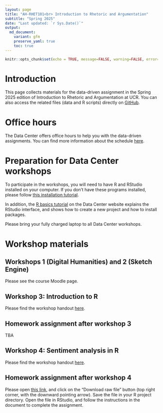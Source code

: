 ```yaml
---
layout: page
title: "AH-RHET101<br> Introduction to Rhetoric and Argumentation"
subtitle: "Spring 2025"
date: "Last updated: `r Sys.Date()`"
output:
  md_document:
    variant: gfm
    preserve_yaml: true
    toc: true
---
```


```r
knitr::opts_chunk$set(echo = TRUE, message=FALSE, warning=FALSE, error=FALSE)
```

# Introduction

This page collects materials for the data-driven assignment in the Spring 2025 edition of Introduction to Rhetoric and Argumentation at UCR.
You can also access the related files (data and R scripts) directly on [GitHub](https://github.com/ucrdatacenter/projects/tree/main/AH-RHET101/2025h1).

# Office hours

The Data Center offers office hours to help you with the data-driven assignments.
You can find more information about the schedule [here](../../contact).

# Preparation for Data Center workshops

To participate in the workshops, you will need to have R and RStudio installed on your computer. 
If you don’t have these programs installed, please follow [this installation tutorial](../../tutorials/r_install).

In addition, the [R basics tutorial](../../../tutorials/r_basics) on the  Data Center website explains the RStudio interface, and shows how to create a new project and how to install packages.

Please bring your fully charged laptop to all Data Center workshops.

# Workshop materials

## Workshops 1 (Digital Humanities) and 2 (Sketch Engine)

Please see the course Moodle page.

## Workshop 3: Introduction to R

Please find the workshop handout [here](workshop3).

## Homework assignment after workshop 3

TBA

## Workshop 4: Sentiment analysis in R

Please find the workshop handout [here](workshop4).

## Homework assignment after workshop 4

Please open [this link](https://github.com/ucrdatacenter/projects/blob/main/AH-RHET101/2025h1/workshop4_homework.Rmd), and click on the "Download raw file" button (top right corner, with the downward pointing arrow).
Save the file in your R project directory.
Open the file in RStudio, and follow the instructions in the document to complete the assignment.